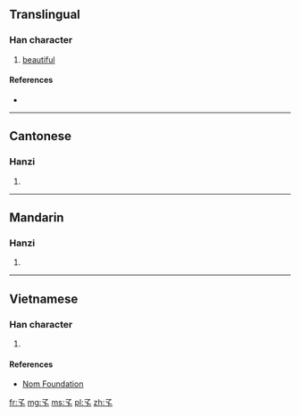 ==Translingual==

===Han character===
{{Han char|rn=39|rad=子|as=00|sn=3|var=3|four=17400|canj=NNO}}

# [[beautiful]]

====References====
* {{Han ref|kx=0277.081|hdz=21008.020|uh=5B53|ud=23379|bh=A46E|bd=42094}}

----

==Cantonese==

===Hanzi===
{{yue-hanzi|jyut=[[kyut3]]|y=kyut3}}

# {{defn|lang=yue|sort=子00}}

----

==Mandarin==

===Hanzi===
{{cmn-hanzi|pin=[[jué]] ([[jue2]])|wg=chüeh<sup>2</sup>}}

# {{defn|lang=cmn|sort=子00}}

----

==Vietnamese==

===Han character===
{{vi-hantu|[[quyết]]|rs=子00}}

# {{defn|lang=vi|sort=子00}}

====References====
* [http://nomfoundation.org/common/nom_details.php?codepoint=5b53 Nom Foundation]

[[fr:孓]]
[[mg:孓]]
[[ms:孓]]
[[pl:孓]]
[[zh:孓]]